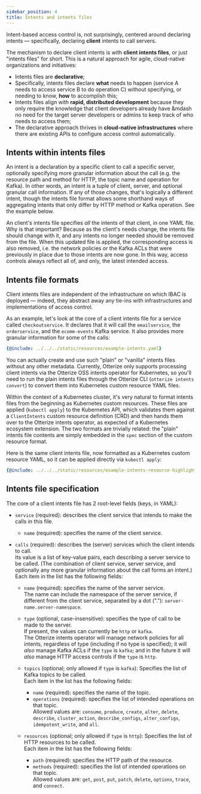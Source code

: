 ```yaml
---
sidebar_position: 4
title: Intents and intents files
---
```


Intent-based access control is, not surprisingly, centered around declaring intents &mdash; specifically, declaring **client** intents
 to call servers.

The mechanism to declare client intents is with **client intents files**, or just "intents files" for short.
This is a natural approach for agile, cloud-native organizations and initiatives:

- Intents files are **declarative**;
- Specifically, intents files declare **what** needs to happen (service A needs to access service B to do operation C)
without specifying, or needing to know, **how** to accomplish this;
- Intents files align with **rapid, distributed development** because they only require the knowledge that
client developers already have &mdash no need for the target server developers or admins to keep track of who needs to access them;
- The declarative approach thrives in **cloud-native infrastructures** where there are existing APIs to configure access control automatically.

## Intents within intents files

An intent is a declaration by a specific client to call a specific server, optionally specifying more granular
 information about the call (e.g. the resource path and method for HTTP, the topic name and operation for Kafka).
 In other words, an intent is a tuple of client, server, and optional granular call information.
 If any of those changes, that's logically a different intent, though the intents file format allows some
 shorthand ways of aggregating intents that only differ by HTTP method or Kafka operation. See the example below.

 An client's intents file specifies *all* the intents of that client, in one YAML file. Why is that important?
 Because as the client's needs change, the intents file should change with it, and any intents no longer needed
 should be removed from the file. When this updated file is applied, the corresponding access is also removed,
 i.e. the network policies or the Kafka ACLs that were previously in place due to those intents are now gone.
 In this way, access controls always reflect all of, and only, the latest intended access.

## Intents file formats

Client intents files are independent of the infrastructure on which IBAC is deployed &mdash; indeed, they abstract away
any tie-ins with infrastructures and implementations of access control.

As an example, let's look at the core of a client intents file for a service called `checkoutservice`.
It declares that it will call the `emailservice`, the `orderservice`, and the `ecomm-events` Kafka service.
It also provides more granular information for some of the calls:
```yaml
{@include: ../../../static/resources/example-intents.yaml}
```

You can actually create and use such "plain" or "vanilla" intents files without any other metadata. Currently, Otterize only supports processing client intents via the Otterize OSS intents operator for Kubernetes, so you'll need to run the plain intents files through the Otterize CLI (`otterize intents convert`)  to convert them into Kubernetes custom resource YAML files.

Within the context of a Kubernetes cluster, it's very natural to format intents files from the beginning as
Kubernetes custom resources. These files are applied (`kubectl apply`) to the Kubernetes API, which validates
 them against a `ClientIntents` custom resource definition (CRD) and then hands them over to the Otterize intents
 operator, as expected of a Kubernetes ecosystem extension.
 The two formats are trivially related: the "plain" intents file contents are simply embedded in the `spec`
 section of the custom resource format.

Here is the same client intents file, now formatted as a Kubernetes custom resource YAML,
so it can be applied directly via `kubectl apply`:

```yaml
{@include: ../../../static/resources/example-intents-resource-highlighted.yaml}
```

## Intents file specification

The core of a client intents file has 2 root-level fields (keys, in YAML):
- `service` (required): describes the client service that intends to make the calls in this file.
  - `name` (required): specifies the name of the client service.

- `calls` (required): describes the (server) services which the client intends to call. <br />
  Its value is a list of key-value pairs, each describing a server service to be called. (The combination of client service, server service, and optionally any more granular information about the call forms an intent.) <br />
  Each item in the list has the following fields:
  - `name` (required): specifies the name of the server service.  <br />
    The name can include the namespace of the server service, if different from the client service, separated by a dot ("."): `server-name.server-namespace`.
  - `type` (optional, case-insensitive): specifies the type of call to be made to the server. <br />
    If present, the values can currently be `http` or `kafka`.  <br />
    The Otterize intents operator will manage network policies for all intents, regardless of type (including if no type is specified); it will *also* manage Kafka ACLs if the `type` is `kafka`; and in the future it will *also* manage HTTP access controls if the `type` is `http`.

  - `topics` (optional; only allowed if `type` is `kafka`): Specifies the list of Kafka topics to be called. <br />
    Each item in the list has the following fields:
    - `name` (required): specifies the name of the topic.
    - `operations` (required): specifies the list of intended operations on that topic. <br />
      Allowed values are: `consume`, `produce`, `create`, `alter`, `delete`, `describe`, `cluster_action`, `describe_configs`, `alter_configs`, `idempotent_write`, and `all`.

  - `resources` (optional; only allowed if `type` is `http`): Specifies the list of HTTP resources to be called. <br />
    Each item in the list has the following fields:
    - `path` (required): specifies the HTTP path of the resource.
    - `methods` (required): specifies the list of intended operations on that topic. <br />
      Allowed values are: `get`, `post`, `put`, `patch`, `delete`, `options`, `trace`, and `connect`.

